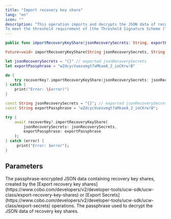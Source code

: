 ```yaml
---
title: "Import recovery key share"
lang: "en"
icon: ""
description: "This operation imports and decrypts the JSON data of recovery key shares, created by the [Export recovery key shares](https://www.cobo.com/developers/v2/developer-tools/ucw-sdk/ucw-class/export-recovery-key-shares) or [Export Secrets](https://www.cobo.com/developers/v2/developer-tools/ucw-sdk/ucw-class/export-secrets) operations.
To meet the threshold requirement of [the Threshold Signature Scheme (TSS) specified in your User-Controlled Wallets](https://manuals.cobo.com/en/portal/mpc-wallets/ucw/project-management#overview), you must call this operation the required number of times to import enough recovery key shares."
---
```


<CodeGroup>

```Swift iOS
public func importRecoveryKeyShare(jsonRecoverySecrets: String, exportPassphrase: String) throws
```

```Dart Flutter
Future<void> importRecoveryKeyShare(String jsonRecoverySecrets, String exportPassphrase) async
```

</CodeGroup>


<RequestExample>

```Swift iOS
let jsonRecoverySecrets = "{}" // exported jsonRecoverySecrets
let exportPassphrase = "wZdcycVuexvmgt7aMkaeA_2_ioCKrw!B"

do {
    try recoverKey?.importRecoveryKeyShare(jsonRecoverySecrets: jsonRecoverySecrets, exportPassphrase: exportPassphrase)
} catch {
    print("Error: \(error)")
}
```

```Dart Flutter
const String jsonRecoverySecrets = "{}"; // exported jsonRecoverySecrets
const String exportPassphrase = "wZdcycVuexvmgt7aMkaeA_2_ioCKrw!B";

try {
    await recoverKey?.importRecoveryKeyShare(
        jsonRecoverySecrets: jsonRecoverySecrets,
        exportPassphrase: exportPassphrase
    );
} catch (error) {
     print("Error: $error");
}
```

</RequestExample>


## Parameters

<ParamField path="jsonRecoverySecrets" type="string">
The passphrase-encrypted JSON data containing recovery key shares, created by the [Export recovery key shares](https://www.cobo.com/developers/v2/developer-tools/ucw-sdk/ucw-class/export-recovery-key-shares) or [Export Secrets](https://www.cobo.com/developers/v2/developer-tools/ucw-sdk/ucw-class/export-secrets) operations.
</ParamField>

<ParamField path="exportPassphrase" type="string">
The passphrase used to decrypt the JSON data of recovery key shares.
</ParamField>
